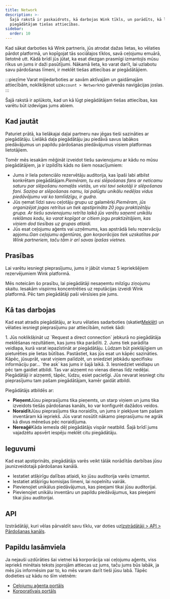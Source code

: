 ```yaml
---
title: Network
description: >-
  Šajā rakstā ir paskaidrots, kā darbojas Wink tīkls, un parādīts, kā lūgt
  piegādātājam tiešas attiecības.
sidebar:
  order: 10
---
```


Kad sākat darboties kā Wink partneris, jūs atrodat dažas lietas, ko vēlaties pārdot platformā, un kopīgojat tās sociālajos tīklos, savā ceļojumu emuārā, lietotnē utt.
Kādā brīdī jūs jūtat, ka esat diezgan prasmīgi izmantojis mūsu rīkus un jums ir daži pasūtījumi.
Nākamā lieta, ko varat darīt, lai uzlabotu savu pārdošanas līmeni, ir meklēt tiešas attiecības ar piegādātājiem.

:::piezīme
Varat mijiedarboties ar savām aktīvajām un gaidāmajām attiecībām, noklikšķinot uz`Account > Network`no galvenās navigācijas joslas.
:::

Šajā rakstā ir aplūkots, kad un kā lūgt piegādātājam tiešas attiecības, kas varētu būt izdevīgas jums abiem.

## Kad jautāt

Paturiet prātā, ka lielākajai daļai partneru nav jēgas tieši sazināties ar piegādātāju. Lielākā daļa piegādātāju jau piedāvā savus labākos piedāvājumus un papildu pārdošanas piedāvājumus visiem platformas lietotājiem.

Tomēr mēs iesakām mēģināt izveidot tiešu savienojumu ar kādu no mūsu piegādātājiem, ja ir izpildīts kāds no šiem nosacījumiem:

* Jums ir liela potenciālo rezervētāju auditorija, kas īpaši labi atbilst konkrētam piegādātājam.*Piemēram, tu esi slēpošanas fans ar neticamu saturu par slēpošanu nomaļās vietās, un visi tavi sekotāji ir slēpošanas fani. Saziņa ar slēpošanas namu, lai palūgtu unikālu nedēļas vidus piedāvājumu vai ko tamlīdzīgu, ir gudra.*
* Jūs ņemat līdzi savu ceļotāju grupu uz galamērķi.*Piemēram, jūs organizējat jogas retrītus un tiek apstiprināta 20 jogu praktizētāju grupa. Ar tiešu savienojumu retrīta laikā jūs varētu saņemt unikālu reklāmas kodu, ko varat kopīgot ar citiem jogu praktizētājiem, kas viņiem dod tiesības uz grupas atlaidi.*
* Jūs esat ceļojumu aģents vai uzņēmums, kas apstrādā lielu rezervāciju apjomu.*Gan ceļojumu aģentūras, gan korporācijas tiek uzskatītas par Wink partneriem, taču tām ir arī savas īpašas vietnes.*

## Prasības

Lai varētu iesniegt pieprasījumu, jums ir jābūt vismaz 5 iepriekšējiem rezervējumiem Wink platformā.

Mēs noteicām šo prasību, lai piegādātāji nesaņemtu milzīgu ziņojumu skaitu. Iesakām vispirms koncentrēties uz reputācijas izveidi Wink platformā. Pēc tam piegādātāji paši vērsīsies pie jums.

## Kā tas darbojas

Kad esat atradis piegādātāju, ar kuru vēlaties sadarboties (skatiet[Meklēt](/studio/search/)) un vēlaties iesniegt pieprasījumu par attiecībām, notiek šādi:

<Steps>
  1. Jūs noklikšķināt uz `Request a direct connection` jebkurā no piegādātāja meklēšanas rezultātiem, kas jums tika parādīti.
  2. Jums tiek parādīta veidlapa, kurā varat iepazīstināt ar piegādātāju. Lūdzam būt pieklājīgiem un pieturēties pie lietas būtības. Pastāstiet, kas jūs esat un kāpēc sazināties. Kāpēc, jūsuprāt, varat viņiem palīdzēt, un sniedziet jebkādu specifisku informāciju par... `the ask` kas jums ir šajā laikā.
  3. Iesniedziet veidlapu un pēc tam gaidiet atbildi. Tas var aizņemt no vienas dienas līdz nedēļai. Piegādātāji ir aizņemti, tāpēc, lūdzu, esiet pacietīgi. Jūs nevarat iesniegt citu pieprasījumu tam pašam piegādātājam, kamēr gaidāt atbildi.
</Steps>


Piegādātājs atbildēs ar:

* **Pieņemt**Jūsu pieprasījums tika pieņemts, un starp viņiem un jums tika izveidots tiešās pārdošanas kanāls, ko var konfigurēt dažādos veidos.
* **Noraidīt**Jūsu pieprasījums tika noraidīts, un jums ir piekļuve tam pašam inventāram kā iepriekš. Jūs varat nosūtīt nākamo pieprasījumu ne agrāk kā divus mēnešus pēc noraidījuma.
* **Nereaģē**Kāda iemesla dēļ piegādātājs vispār neatbild. Šajā brīdī jums vajadzētu apsvērt iespēju meklēt citu piegādātāju.

## Ieguvumi

Kad esat apstiprināts, piegādātājs varēs veikt tālāk norādītās darbības jūsu jaunizveidotajā pārdošanas kanālā.

* Iestatiet atšķirīgu dalības atlaidi, ko jūsu auditorija varēs izmantot.
* Iestatiet atšķirīgu komisijas līmeni, lai nopelnītu vairāk.
* Pievienojiet unikālus piedāvājumus, kas pieejami tikai jūsu auditorijai.
* Pievienojiet unikālu inventāru un papildu piedāvājumus, kas pieejami tikai jūsu auditorijai.

## API

Izstrādātāji, kuri vēlas pārvaldīt savu tīklu, var doties uz[Izstrādātāji > API > Pārdošanas kanāls](/developers/apis/#sales-channel-api).

## Papildu lasāmviela

Ja nejauši uzdūrāties šai vietnei kā korporācija vai ceļojumu aģents, viss iepriekš minētais teksts joprojām attiecas uz jums, taču jums būs labāk, ja mēs jūs informēsim par to, ko mēs varam darīt tieši jūsu labā. Tāpēc dodieties uz kādu no šīm vietnēm:

* [Ceļojumu aģenta portāls](/travel-agent/what-is-agent/)
* [Korporatīvais portāls](/corporate/what-is-group/)

